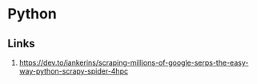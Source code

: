 # Python

## Links
1. https://dev.to/iankerins/scraping-millions-of-google-serps-the-easy-way-python-scrapy-spider-4hpc